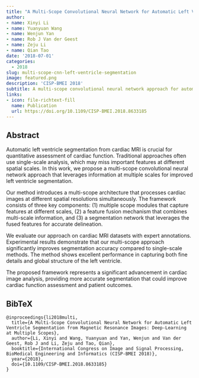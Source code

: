 ```yaml
---
title: "A Multi-Scope Convolutional Neural Network for Automatic Left Ventricle Segmentation from Magnetic Resonance Images: Deep-Learning at Multiple Scopes"
author: 
- name: Xinyi Li
- name: Yuanyuan Wang
- name: Wenjun Yan
- name: Rob J Van der Geest
- name: Zeju Li
- name: Qian Tao
date: '2018-07-01'
categories:
  - 2018
slug: multi-scope-cnn-left-ventricle-segmentation
image: featured.png
description: 'CISP-BMEI 2018'
subtitle: A multi-scope convolutional neural network approach for automatic left ventricle segmentation from MRI.
links:
- icon: file-richtext-fill
  name: Publication
  url: https://doi.org/10.1109/CISP-BMEI.2018.8633185
---
```


## Abstract

Automatic left ventricle segmentation from cardiac MRI is crucial for quantitative assessment of cardiac function. Traditional approaches often use single-scale analysis, which may miss important features at different spatial scales. In this work, we propose a multi-scope convolutional neural network approach that leverages information at multiple scales for improved left ventricle segmentation.

Our method introduces a multi-scope architecture that processes cardiac images at different spatial resolutions simultaneously. The framework consists of three key components: (1) multiple scope modules that capture features at different scales, (2) a feature fusion mechanism that combines multi-scale information, and (3) a segmentation network that leverages the fused features for accurate delineation.

We evaluate our approach on cardiac MRI datasets with expert annotations. Experimental results demonstrate that our multi-scope approach significantly improves segmentation accuracy compared to single-scale methods. The method shows excellent performance in capturing both fine details and global structure of the left ventricle.

The proposed framework represents a significant advancement in cardiac image analysis, providing more accurate segmentation that could improve cardiac function assessment and patient outcomes.

## BibTeX

```{=html}
<pre class="quarto-appendix-bibtex" data-clipboard-text="@inproceedings{li2018multi,
  title={A Multi-Scope Convolutional Neural Network for Automatic Left Ventricle Segmentation from Magnetic Resonance Images: Deep-Learning at Multiple Scopes},
  author={Li, Xinyi and Wang, Yuanyuan and Yan, Wenjun and Van der Geest, Rob J and Li, Zeju and Tao, Qian},
  booktitle={International Congress on Image and Signal Processing, BioMedical Engineering and Informatics (CISP-BMEI 2018)},
  year={2018},
  doi={10.1109/CISP-BMEI.2018.8633185}
}"><code>@inproceedings{li2018multi,
  title={A Multi-Scope Convolutional Neural Network for Automatic Left Ventricle Segmentation from Magnetic Resonance Images: Deep-Learning at Multiple Scopes},
  author={Li, Xinyi and Wang, Yuanyuan and Yan, Wenjun and Van der Geest, Rob J and Li, Zeju and Tao, Qian},
  booktitle={International Congress on Image and Signal Processing, BioMedical Engineering and Informatics (CISP-BMEI 2018)},
  year={2018},
  doi={10.1109/CISP-BMEI.2018.8633185}
}</code></pre>
``` 